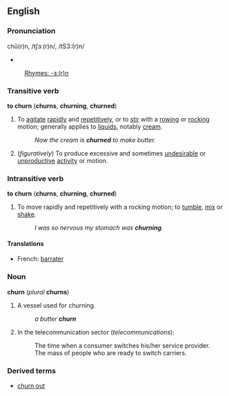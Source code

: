 ==English==
===Pronunciation===
chû(r)n, /tʃɜː(r)n/, /tS3:(r)n/
*{{audio|en-us-churn.ogg|Audio (US)}}
:[[Rhymes:English:-ɜː(r)n|Rhymes: -ɜː(r)n]]

===Transitive verb===
'''to churn''' ('''churns''', '''churning''', '''churned''')

#To [[agitate]] [[rapidly]] and [[repetitively]], or to [[stir]] with a [[rowing]] or [[rocking]] motion; generally applies to [[liquids]], notably [[cream]].
#:''Now the cream is '''churned''' to make butter.''
#(''figuratively'') To produce excessive and sometimes [[undesirable]] or [[unproductive]] [[activity]] or motion.

===Intransitive verb===
'''to churn''' ('''churns''', '''churning''', '''churned''')

#To move rapidly and repetitively with a rocking motion; to [[tumble]], [[mix]] or [[shake]].
#:''I was so nervous my stomach was '''churning'''.''

====Translations====
*French: [[barrater]]

===Noun===
'''churn''' (''plural'' '''churns''')

#A vessel used for churning.
#:''a butter '''churn'''''
#In the telecommunication sector (''telecommunications''):
#: The time when a consumer switches his/her service provider.
#: The mass of people who are ready to switch carriers.

===Derived terms===
*[[churn out]]